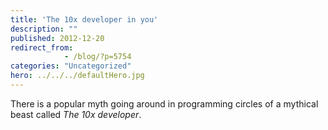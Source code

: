 ```yaml
---
title: 'The 10x developer in you'
description: ""
published: 2012-12-20
redirect_from: 
            - /blog/?p=5754
categories: "Uncategorized"
hero: ../../../defaultHero.jpg
---
```


There is a popular myth going around in programming circles of a mythical beast called _The 10x developer_.
